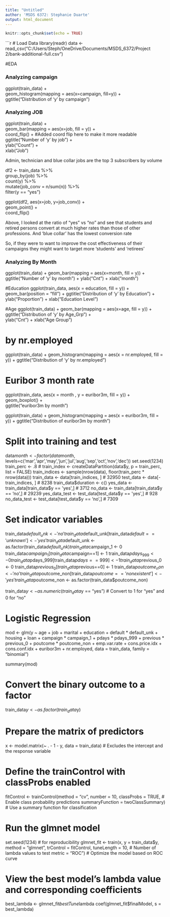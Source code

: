 ---
title: "Untitled"
author: 'MSDS 6372: Stephanie Duarte'
output: html_document
---

```{r setup, include=FALSE}
knitr::opts_chunk$set(echo = TRUE)
```


```{r}
# Load Data
library(readr)
data <- read_csv("C:/Users/Steph/OneDrive/Documents/MSDS_6372/Project 2/bank-additional-full.csv")



#EDA

### Analyzing campaign

ggplot(train_data) +   
  geom_histogram(mapping = aes(x=campaign, fill=y)) +  
  ggtitle("Distribution of 'y' by campaign")

### Analyzing JOB

ggplot(train_data) +   
  geom_bar(mapping = aes(x=job, fill = y)) +   
  coord_flip() +     #Added coord flip here to make it more readable
  ggtitle("Number of 'y' by job") +  
  ylab("Count") +   
  xlab("Job")

Admin, technician and blue collar jobs are the top 3 subscribers by volume 

df2 <- train_data %>%  
  group_by(job) %>%  
  count(y) %>%  
  mutate(job_conv = n/sum(n)) %>%  
  filter(y == "yes")

ggplot(df2, aes(x=job, y=job_conv)) +  
  geom_point() +  
  coord_flip() 


Above, I looked at the ratio of "yes" vs "no" and see that students and retired persons convert at much higher rates than those of other professions. And 'blue collar' has the lowest conversion rate

So, if they were to want to improve the cost effectiveness of their campaigns they might want to target more 'students' and 'retirees'

### Analyzing By Month

ggplot(train_data) + 
  geom_bar(mapping = aes(x=month, fill = y)) + 
  ggtitle("Number of 'y' by month") +
  ylab("Cnt") + xlab("month")

#Education
ggplot(train_data, aes(x = education, fill = y)) + 
  geom_bar(position = "fill") + 
  ggtitle("Distribution of 'y' by Education") +  
  ylab("Proportion") + 
  xlab("Education Level")
  
#Age
ggplot(train_data) + 
  geom_bar(mapping = aes(x=age, fill = y)) + 
  ggtitle("Distribution of 'y' by Age_Grp") +  
  ylab("Cnt") + 
  xlab("Age Group")

# by nr.employed
ggplot(train_data) + geom_histogram(mapping = aes(x = nr.employed, fill = y)) +
  ggtitle("Distribution of 'y' by nr.employed")

# Euribor 3 month rate
ggplot(train_data, aes(x = month , y = euribor3m, fill = y)) +  
  geom_boxplot() +   
  ggtitle("euribor3m by month")

ggplot(train_data) + geom_histogram(mapping = aes(x = euribor3m, fill = y)) +
  ggtitle("Distribution of euribor3m by month")


# Split into training and test
data$month <- factor(data$month, levels=c('mar','apr','may','jun','jul','aug','sep','oct','nov','dec'))
set.seed(1234)
train_perc <- .8
# train_index <- createDataPartition(data$y, p = train_perc, list = FALSE)
train_indices <- sample(nrow(data), floor(train_perc * nrow(data)))
train_data <- data[train_indices, ] # 32950
test_data <- data[-train_indices, ] # 8238
train_data$duration <- c()
yes_data <- train_data[train_data$y == 'yes',] # 3712
no_data <- train_data[train_data$y == 'no',] # 29239
yes_data_test <- test_data[test_data$y == 'yes',] # 928
no_data_test <- test_data[test_data$y == 'no',] # 7309



# Set indicator variables
train_data$default_unk <- 'no'
train_data$default_unk[train_data$default=='unknown'] <- 'yes'
train_data$default_unk <- as.factor(train_data$default_unk)
train_data$campaign_1 <- 0
train_data$campaign_1[train_data$campaign==1] <- 1
train_data$pdays_999 <- 0
train_data$pdays_999[train_data$pdays==999] <- 1
train_data$previous_0 <- 0
train_data$previous_0[train_data$previous==0] <- 1
train_data$poutcome_non <- 'no'
train_data$poutcome_non[train_data$poutcome=='nonexistent'] <- 'yes'
train_data$poutcome_non <- as.factor(train_data$poutcome_non)


train_data$y <- as.numeric(train_data$y == "yes")  # Convert to 1 for "yes" and 0 for "no"

# Logistic Regression
mod <- glm(y ~ age + job + marital + education + default * default_unk + housing + loan + 
           campaign * campaign_1 + pdays * pdays_999 + previous * previous_0 + 
           poutcome * poutcome_non + emp.var.rate + cons.price.idx + cons.conf.idx + 
           euribor3m + nr.employed,
           data = train_data,
           family = "binomial")

summary(mod)


# Convert the binary outcome to a factor
train_data$y <- as.factor(train_data$y)

# Prepare the matrix of predictors
x <- model.matrix(~ . - 1 - y, data = train_data) # Excludes the intercept and the response variable

# Define the trainControl with classProbs enabled
fitControl <- trainControl(method = "cv", 
                           number = 10, 
                           classProbs = TRUE, # Enable class probability predictions
                           summaryFunction = twoClassSummary) # Use a summary function for classification

# Run the glmnet model
set.seed(1234) # for reproducibility
glmnet_fit <- train(x, y = train_data$y, 
                    method = "glmnet",
                    trControl = fitControl,
                    tuneLength = 10, # Number of lambda values to test
                    metric = "ROC") # Optimize the model based on ROC curve

# View the best model's lambda value and corresponding coefficients
best_lambda <- glmnet_fit$bestTune$lambda
coef(glmnet_fit$finalModel, s = best_lambda)














